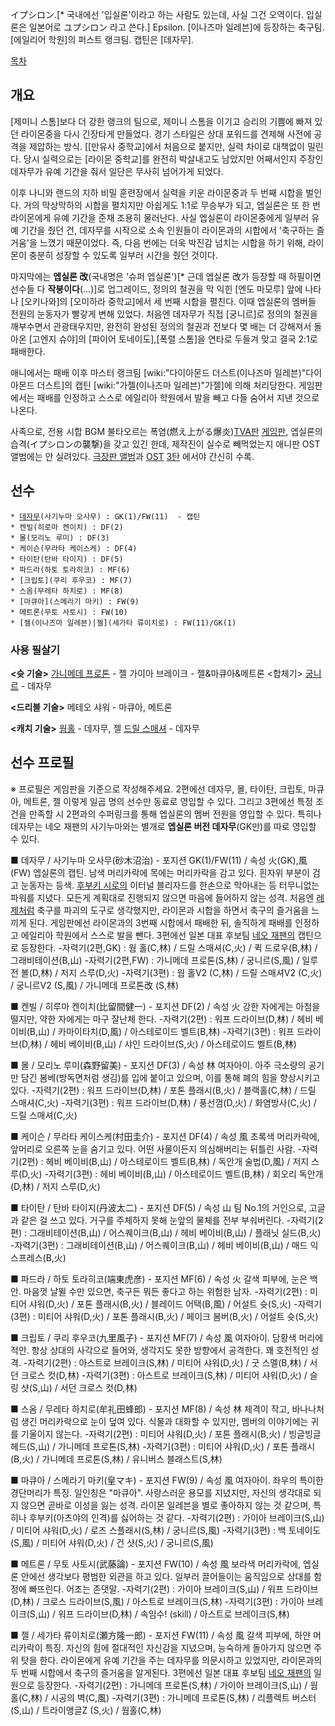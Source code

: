 イプシロン.[* 국내에선 '입실론'이라고 하는 사람도 있는데, 사실 그건 오역이다. 입실론은 일본어로 ユプシロン 라고 쓴다.] Epsilon. [이나즈마 일레븐]에 등장하는 축구팀.
[에일리어 학원]의 퍼스트 랭크팀. 캡틴은 [데자무].

[[목차]]

== 개요 ==

[제미니 스톰]보다 더 강한 랭크의 팀으로, 제미니 스톰을 이기고 승리의 기쁨에 빠져 있던 라이몬중을 다시 긴장타게 만들었다. 경기 스타일은 상대 포워드를 견제해 사전에 공격을 제압하는 방식. [[만유사 중학교]에서 처음으로 붙지만, 실력 차이로 대책없이 밀린다. 당시 실력으로는 [라이몬 중학교]를 완전히 박살내고도 남았지만 어째서인지 주장인 데자무가 유예 기간을 줘서 일단은 무사히 넘어가게 되었다.

이후 나니와 랜드의 지하 비밀 훈련장에서 실력을 키운 라이몬중과 두 번째 시합을 벌인다. 거의 막상막하의 시합을 펼치지만 아쉽게도 1:1로 무승부가 되고, 엡실론은 또 한 번 라이몬에게 유예 기간을 준채 조용히 물러난다. 사실 엡실론이 라이몬중에게 일부러 유예 기간을 줬던 건, 데자무를 시작으로 소속 인원들이 라이몬과의 시합에서 '축구하는 즐거움'을 느꼈기 때문이었다. 즉, 다음 번에는 더욱 박진감 넘치는 시합을 하기 위해, 라이몬이 충분히 성장할 수 있도록 일부러 시간을 줬던 것이다.

마지막에는 '''엡실론 改'''(국내명은 '슈퍼 엡실론')[* 근데 엡실론 改가 등장할 때 하필이면 선수들 다 '''작붕이다'''(...)]로 업그레이드, 정의의 철권을 막 익힌 [엔도 마모루] 앞에 나타나 [오키나와]의 [오미하라 중학교]에서 세 번째 시합을 펼친다. 이때 엡실론의 멤버들 전원의 눈동자가 빨갛게 변해 있었다. 처음엔 데자무가 직접 [궁니르]로 정의의 철권을 깨부수면서 관광태우지만, 완전히 완성된 정의의 철권과 전보다 몇 배는 더 강해져서 돌아온 [고엔지 슈야]의 [파이어 토네이도],[폭렬 스톰]을 연타로 두들겨 맞고 결국 2:1로 패배한다.

애니에서는 패배 이후 마스터 랭크팀 [wiki:"다이아몬드 더스트(이나즈마 일레븐)"다이아몬드 더스트]의 캡틴 [wiki:"가젤(이나즈마 일레븐)"가젤]에 의해 처리당한다. 게임판에서는 패배를 인정하고 스스로 에일리아 학원에서 발을 빼고 다들 숨어서 지낸 것으로 나온다.

사족으로, 전용 시합 BGM 불타오르는 폭염(燃え上がる爆炎)[http://youtu.be/Ic5SqB40Hbo TVA판] [http://www.youtube.com/watch?v=LYBw9HbTJVs 게임판], 엡실론의 습격(イプシロンの襲撃)을 갖고 있긴 한데, 제작진이 실수로 빼먹었는지 애니판 OST 앨범에는 안 실려있다. [http://www.nicovideo.jp/watch/nm13273525 극장판 앨범]과 [http://www.youtube.com/watch?v=4m-QZ0nY6WA OST] [http://www.youtube.com/watch?v=cQwiu53GtWw 3탄] 에서야 간신히 수록.

== 선수 ==
 * [[데자무]](사기누마 오사무) : GK(1)/FW(11)  - 캡틴
 * 켄빌(히로마 켄이치) : DF(2)
 * 몰(모리노 루미) : DF(3)
 * 케이슨(무라타 케이스케) : DF(4)
 * 타이탄(탄바 타이지) : DF(5)
 * 파드라(하토 토라히코) : MF(6)
 * [크립토](쿠리 후우코) : MF(7)
 * 스옴(무레타 하치로) : MF(8)
 * [마큐아](스메라기 마키) : FW(9)
 * 메트론(무토 사토시) : FW(10)
 * [젤(이나즈마 일레븐)|젤](세가타 류이치로) : FW(11)/GK(1)

=== 사용 필살기 ===
'''<슛 기술>'''
[[가니메데 프로톤]] - 젤
가이아 브레이크 - 젤&마큐아&메트론 <합체기>
[[궁니르]] - 데자무

'''<드리블 기술>'''
메테오 샤워 - 마큐아, 메트론

'''<캐치 기술>'''
[[웜홀]] - 데자무, 젤
[[드릴 스매셔]] - 데자무

== 선수 프로필 ==
※ 프로필은 게임판을 기준으로 작성해주세요. 2편에선 데자무, 몰, 타이탄, 크립토, 마큐아, 메트론, 젤 이렇게 일곱 명의 선수만 동료로 영입할 수 있다. 그리고 3편에선 특정 조건을 만족할 시 2편과의 수퍼링크를 통해 엡실론의 멤버 전원을 영입할 수 있다. 특히나 데자무는 네오 재팬의 사기누마와는 별개로 '''엡실론 버전 데자무'''(GK만)를 따로 영입할 수 있다.

■ 데자무 / 사기누마 오사무(砂木沼治) - 포지션 GK(1)/FW(11) / 속성 火(GK),風(FW)
엡실론의 캡틴. 남색 머리카락에 목에는 머리카락을 감고 있다. 흰자위 부분이 검고 눈동자는 등색. [[후부키 시로]]의 이터널 블리자드를 한손으로 막아내는 등 터무니없는 파워를 지녔다. 모든게 계획대로 진행되지 않으면 마음에 들어하지 않는 성격. 처음엔 [[레제]]처럼 축구를 파괴의 도구로 생각했지만, 라이몬과 시합을 하면서 축구의 즐거움을 느끼게 된다. 게임판에선 라이몬과의 3번째 시합에서 패배한 뒤, 솔직하게 패배를 인정하고 에일리아 학원에서 스스로 발을 뺀다. 3편에선 일본 대표 후보팀 [[네오 재팬]]의 캡틴으로 등장한다.
-자력기(2편,GK) : 웜 홀(C,林) / 드릴 스매셔(C,火) / 퀵 드로우(B,林) / 그래비테이션(B,山)
-자력기(2편,FW) : 가니메데 프로톤(S,林) / 궁니르(S,風) / 일루전 볼(D,林) / 저지 스루(D,火)
-자력기(3편) : 웜 홀V2 (C,林) / 드릴 스매셔V2 (C,火) / 궁니르V2 (S,風) / 가니메데 프로톤改 (S,林)

■ 켄빌 / 히루마 켄이치(比留間健一) - 포지션 DF(2) / 속성 火
강한 자에게는 아첨을 떨지만, 약한 자에게는 마구 잘난체 한다.
-자력기(2편) : 워프 드라이브(D,林) / 헤비 베이비(B,山) / 카마이타치(D,風) / 아스테로이드 벨트(B,林)
-자력기(3편) : 워프 드라이브(D,林) / 헤비 베이비(B,山) / 샤인 드라이브(S,火) / 아스테로이드 벨트(B,林)

■ 몰 / 모리노 루미(森野留美) - 포지션 DF(3) / 속성 林
여자아이. 아주 극소량의 공기만 담긴 봄베(방독면처럼 생김)를 입에 붙이고 있으며, 이를 통해 폐의 힘을 향상시키고 있다.
-자력기(2편) : 워프 드라이브(D,林) / 포톤 플래시(B,火) / 블랙홀(C,林) / 드릴 스매셔(C,火)
-자력기(3편) : 워프 드라이브(D,林) / 풍선껌(D,火) / 화염방사(C,火) / 드릴 스매셔(C,火)

■ 케이슨 / 무라타 케이스케(村田圭介) - 포지션 DF(4) / 속성 風
초록색 머리카락에, 앞머리로 오른쪽 눈을 숨기고 있다. 어떤 사물이든지 의심해버리는 뒤틀린 사람.
-자력기(2편) : 헤비 베이비(B,山) / 아스테로이드 벨트(B,林) / 독안개 술법(D,風) / 저지 스루(D,火)
-자력기(3편) : 헤비 베이비(B,山) / 아스테로이드 벨트(B,林) / 회오리 독안개(D,林) / 저지 스루(D,火)

■ 타이탄 / 탄바 타이지(丹波太二) - 포지션 DF(5) / 속성 山
팀 No.1의 거인으로, 고글과 같은 걸 쓰고 있다. 거구를 주체하지 못해 눈앞의 물체를 전부 부숴버린다.
-자력기(2편) : 그래비테이션(B,山) / 어스퀘이크(B,山) / 헤비 베이비(B,山) / 플래닛 실드(B,火)
-자력기(3편) : 그래비테이션(B,山) / 어스퀘이크(B,山) / 헤비 베이비(B,山) / 매드 익스프레스(B,火)

■ 파드라 / 하토 토라히코(端東虎彦) - 포지션 MF(6) / 속성 火
갈색 피부에, 눈은 백안. 마음껏 날뛸 수만 있으면, 축구든 뭐든 좋다고 하는 위험한 남자.
-자력기(2편) : 미티어 샤워(D,火) / 포톤 플래시(B,火) / 블레이드 어택(B,風) / 어설트 슛(S,火)
-자력기(3편) : 미티어 샤워(D,火) / 포톤 플래시(B,火) / 페이크 봄버(B,火) / 어설트 슛(S,火)

■ 크립토 / 쿠리 후우코(九里風子) - 포지션 MF(7) / 속성 風
여자아이. 담황색 머리에 적안. 항상 상대의 사각으로 들어와, 생각지도 못한 방향에서 공격한다. 꽤 호전적인 성격.
-자력기(2편) : 아스트로 브레이크(S,林) / 미티어 샤워(D,火) / 굿 스멜(B,林) / 서던 크로스 컷(D,林)
-자력기(3편) : 아스트로 브레이크(S,林) / 미티어 샤워(D,火) / 슬링 샷(S,山) / 서던 크로스 컷(D,林)

■ 스옴 / 무레타 하치로(牟礼田蜂郎) - 포지션 MF(8) / 속성 林
체격이 작고, 바나나처럼 생긴 머리카락으로 눈이 덮여 있다. 식물과 대화할 수 있지만, 멤버의 이야기에는 귀를 기울이지 않는다.
-자력기(2편) : 미티어 샤워(D,火) / 포톤 플래시(B,火) / 빙글빙글 헤드(S,山) / 가니메데 프로톤(S,林)
-자력기(3편) : 미티어 샤워(D,火) / 포톤 플래시(B,火) / 가니메데 프로톤(S,林) / 유니버스 블래스트(S,林)

■ 마큐아 / 스메라기 마키(皇マキ) - 포지션 FW(9) / 속성 風
여자아이. 좌우의 특이한 경단머리가 특징. 일인칭은 "마큐아". 사랑스러운 용모를 지녔지만, 자신의 생각대로 되지 않으면 곧바로 이성을 잃는 성격. 라이몬 일레븐을 별로 좋아하지 않는 것 같으며, 특히나 후부키(아츠야의 인격)를 싫어하는 것 같다.
-자력기(2편) : 가이아 브레이크(S,山) / 미티어 샤워(D,火) / 로즈 스플래시(S,林) / 궁니르(S,風)
-자력기(3편) : 백 토네이도(S,風) / 미티어 샤워(D,火) / 건 샷(S,火) / 궁니르(S,風)

■ 메트론 / 무토 사토시(武藤論) - 포지션 FW(10) / 속성 風
보라색 머리카락에, 엡실론 안에선 생각보다 평범한 외관을 하고 있다. 일부러 끌어들이는 움직임으로 상대를 함정에 빠뜨린다. 어조는 존댓말.
-자력기(2편) : 가이아 브레이크(S,山) / 워프 드라이브(D,林) / 크로스 드라이브(S,風) / 아스트로 브레이크(S,林)
-자력기(3편) : 가이아 브레이크(S,山) / 워프 드라이브(D,林) / 속임수! (skill) / 아스트로 브레이크(S,林)

■ 젤 / 세가타 류이치로(瀬方隆一郎) - 포지션 FW(11) / 속성 風
갈색 피부에, 하얀 머리카락이 특징. 자신의 힘에 절대적인 자신감을 지녔으며, 능숙하게 돌아가지 않으면 주위 탓을 한다. 라이몬에게 유예 기간을 주는 데자무를 의문시하고 있었지만, 라이몬과의 두 번째 시합에서 축구의 즐거움을 알게된다. 3편에선 일본 대표 후보팀 [[네오 재팬]]의 일원으로 등장한다.
-자력기(2편) : 가니메데 프로톤(S,林) / 가이아 브레이크(S,山) / 웜 홀(C,林) / 시공의 벽(C,風)
-자력기(3편) : 가니메데 프로톤(S,林) / 리플렉트 버스터(S,山) / 트라이앵글Z (S,火) / 웜홀(C,林)
